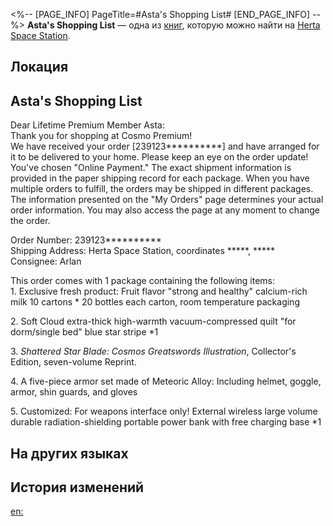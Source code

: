 <%-- [PAGE_INFO]
PageTitle=#Asta's Shopping List#
[END_PAGE_INFO] --%>
{{Дополнить}}
{{Книга Инфобокс
|id           = 083
|partIds      = 190207
|Название     = 
|Изображение  = Записи с КСГ.png
|Мир          = Herta Space Station
|Томов        = 1
|Автор        = <!--нужно добавить-->
|Описание     = Asta's shopping list throughout the cosmos. The recipient of which, unexpectedly, is Arlan.
|Том1         = {{tx}}
|Источник1    = {{tx|Отсутствует источник}}
|Персонажи    = Herta
|Фракции      = 
}}
'''Asta's Shopping List''' — одна из [[Книги|книг]], которую можно найти на [[Herta Space Station]].

==Локация==
{{Отметка карты|<!--название карты-->|<!--id отметки-->}}

==Asta's Shopping List==
Dear Lifetime Premium Member Asta:<br />
Thank you for shopping at Cosmo Premium!<br />
We have received your order [239123**********] and have arranged for it to be delivered to your home. Please keep an eye on the order update! You've chosen "Online Payment." The exact shipment information is provided in the paper shipping record for each package. When you have multiple orders to fulfill, the orders may be shipped in different packages. The information presented on the "My Orders" page determines your actual order information. You may also access the page at any moment to change the order.

Order Number: 239123**********<br />
Shipping Address: Herta Space Station, coordinates *****, *****<br />
Consignee: Arlan

This order comes with 1 package containing the following items:<br />
1. Exclusive fresh product: Fruit flavor "strong and healthy" calcium-rich milk 10 cartons * 20 bottles each carton, room temperature packaging

2. Soft Cloud extra-thick high-warmth vacuum-compressed quilt "for dorm/single bed" blue star stripe *1

3. ''Shattered Star Blade: Cosmos Greatswords Illustration'', Collector's Edition, seven-volume Reprint.

4. A five-piece armor set made of Meteoric Alloy: Including helmet, goggle, armor, shin guards, and gloves

5. Customized: For weapons interface only! External wireless large volume durable radiation-shielding portable power bank with free charging base *1

==На других языках==
{{На других языках
|en   = Asta's Shopping List
|zhs  = 艾丝妲的购物清单
|zht  = 艾絲妲的購物清單
|ja   = アスターのショッピングリスト
|ko   = 아스타의 쇼핑 리스트
|es   = Pedido de Asta
|fr   = Liste des courses d'Asta
|ru   = Список покупок Асты
|th   = รายการซื้อสินค้าของ Asta
|vi   = Danh Sách Mua Sắm Của Asta
|de   = Astas Einkaufsliste
|id   = Daftar Belanja Asta
|pt   = Lista de Compras de Asta
}}

==История изменений==
{{История изменений|3.5}}

[[en:]]